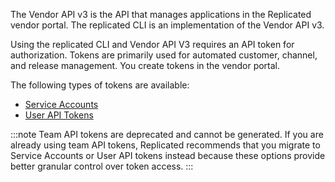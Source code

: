 The Vendor API v3 is the API that manages applications in the Replicated vendor portal. The replicated CLI is an implementation of the Vendor API v3.

Using the replicated CLI and Vendor API V3 requires an API token for authorization. Tokens are primarily used for automated customer, channel, and release management. You create tokens in the vendor portal.

The following types of tokens are available:

- [Service Accounts](#service-accounts)
- [User API Tokens](user-api-tokens)

:::note
Team API tokens are deprecated and cannot be generated. If you are already using team API tokens, Replicated recommends that you migrate to Service Accounts or User API tokens instead because these options provide better granular control over token access.
:::